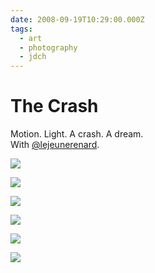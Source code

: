 ```yaml
---
date: 2008-09-19T10:29:00.000Z
tags:
  - art
  - photography
  - jdch
---
```

# The Crash

Motion. Light. A crash. A dream.<br/>
With [@lejeunerenard](https://twitter.com/lejeunerenard).

![](../../assets/photos/20081005-JHARRELL-DREAM-36.jpg)

![](../../assets/photos/20080919-JHARRELL-DREAM-149.jpg)

![](../../assets/photos/20080919-JHARRELL-DREAM-153.jpg)

![](../../assets/photos/20081005-JHARRELL-DREAM-50.jpg)

![](../../assets/photos/20080919-JHARRELL-DREAM-45.jpg)

![](../../assets/photos/20080919-JHARRELL-DREAM-30.jpg)